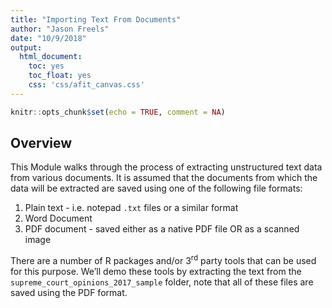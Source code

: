 ```yaml
---
title: "Importing Text From Documents"
author: "Jason Freels"
date: "10/9/2018"
output: 
  html_document:
    toc: yes
    toc_float: yes
    css: 'css/afit_canvas.css'
---
```


```r
knitr::opts_chunk$set(echo = TRUE, comment = NA)
```

## Overview

This Module walks through the process of extracting unstructured text data from various documents.  It is assumed that the documents from which the data will be extracted are saved using one of the following file formats:

1. Plain text - i.e. notepad `.txt` files or a similar format
2. Word Document
3. PDF document - saved either as a native PDF file OR as a scanned image

There are a number of R packages and/or 3^rd^ party tools that can be used for this purpose.  We'll demo these tools by extracting the text from the `supreme_court_opinions_2017_sample` folder, note that all of these files are saved using the PDF format.
